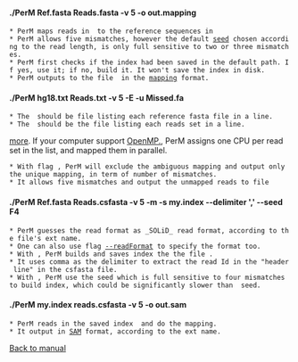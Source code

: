 ====./PerM Ref.fasta Reads.fasta -v 5 -o out.mapping ====
 * PerM maps reads in {{{reads.fa}}} to the reference sequences in {{{Ref.fasta}}}
 * PerM allows five mismatches, however the default [http://code.google.com/p/perm/wiki/Algorithms seed] chosen according to the read length, is only full sensitive to two or three mismatches. 
 * PerM first checks if the index had been saved in the default path. If yes, use it; if no, build it. It won't save the index in disk. 
 * PerM outputs to the file {{{out.mapping}}} in the [http://code.google.com/p/perm/wiki/Output mapping] format. 

====./PerM hg18.txt Reads.txt -v 5 -E -u Missed.fa ====
 * The {{{hg18.txt}}} should be file listing each reference fasta file in a line.
 * The {{{Reads.txt}}} should be the file listing each reads set in a line. 
[http://code.google.com/p/perm/wiki/Input more]. If your computer support [http://openmp.org/wp/ OpenMP.], PerM assigns one CPU per read set in the list, and mapped them in parallel. 
 * With flag {{{-E}}}, PerM will exclude the ambiguous mapping and output only the unique mapping, in term of number of mismatches. 
 * It allows five mismatches and output the unmapped reads to file {{{Missed.fa}}}

====./PerM Ref.fasta Reads.csfasta -v 5 -m -s my.index --delimiter ',' --seed F4 ====
 * PerM guesses the read format as _SOLiD_ read format, according to the file's ext name. 
 * One can also use flag [http://code.google.com/p/perm/wiki/Manual --readFormat] to specify the format too. 
 * With {{{-m -s my.index}}}, PerM builds and saves index the the file {{{my.index}}}. 
 * It uses comma as the delimiter to extract the read Id in the "header line" in the csfasta file. 
 * With {{{--seed F4}}}, PerM use the seed which is full sensitive to four mismatches to build index, which could be significantly slower than {{{F3 or S,,11,,}}} seed. 

====./PerM my.index reads.csfasta -v 5 -o out.sam ====
 * PerM reads in the saved index {{{my.index}}} and do the mapping. 
 * It output in [http://samtools.sourceforge.net/ SAM] format, according to the ext name. 
[http://code.google.com/p/perm/wiki/Manual Back to manual]